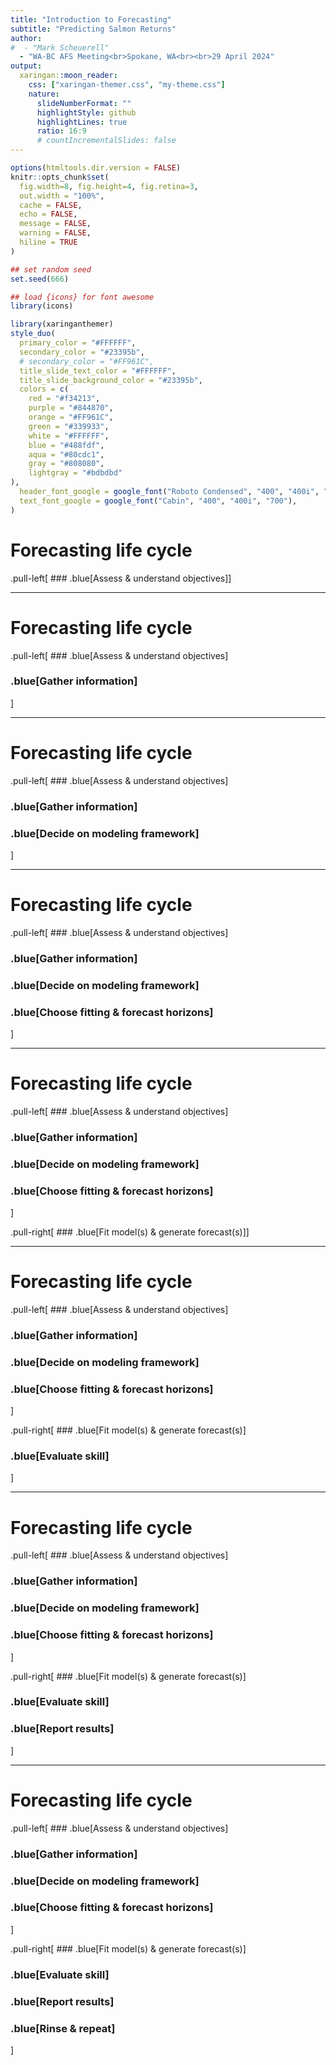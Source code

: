 ```yaml
---
title: "Introduction to Forecasting"
subtitle: "Predicting Salmon Returns"  
author: 
#  - "Mark Scheuerell"
  - "WA-BC AFS Meeting<br>Spokane, WA<br><br>29 April 2024"
output:
  xaringan::moon_reader:
    css: ["xaringan-themer.css", "my-theme.css"]
    nature:
      slideNumberFormat: ""
      highlightStyle: github
      highlightLines: true
      ratio: 16:9
      # countIncrementalSlides: false
---
```


```r
options(htmltools.dir.version = FALSE)
knitr::opts_chunk$set(
  fig.width=8, fig.height=4, fig.retina=3,
  out.width = "100%",
  cache = FALSE,
  echo = FALSE,
  message = FALSE, 
  warning = FALSE,
  hiline = TRUE
)

## set random seed
set.seed(666)

## load {icons} for font awesome
library(icons)
```

```r
library(xaringanthemer)
style_duo(
  primary_color = "#FFFFFF",
  secondary_color = "#23395b",
  # secondary_color = "#FF961C",
  title_slide_text_color = "#FFFFFF",
  title_slide_background_color = "#23395b",
  colors = c(
    red = "#f34213",
    purple = "#844870",
    orange = "#FF961C",
    green = "#339933",
    white = "#FFFFFF",
    blue = "#488fdf",
    aqua = "#80cdc1",
    gray = "#808080",
    lightgray = "#bdbdbd"
),
  header_font_google = google_font("Roboto Condensed", "400", "400i", "700"),
  text_font_google = google_font("Cabin", "400", "400i", "700"),
)
```


# Forecasting life cycle

.pull-left[
### .blue[Assess & understand objectives]
]


---

# Forecasting life cycle

.pull-left[
### .blue[Assess & understand objectives]

### .blue[Gather information]
]


---

# Forecasting life cycle

.pull-left[
### .blue[Assess & understand objectives]

### .blue[Gather information]

### .blue[Decide on modeling framework]
]

---

# Forecasting life cycle

.pull-left[
### .blue[Assess & understand objectives]

### .blue[Gather information]

### .blue[Decide on modeling framework]

### .blue[Choose fitting & forecast horizons]
]

---

# Forecasting life cycle

.pull-left[
### .blue[Assess & understand objectives]

### .blue[Gather information]

### .blue[Decide on modeling framework]

### .blue[Choose fitting & forecast horizons]
]

.pull-right[
### .blue[Fit model(s) & generate forecast(s)]
]


---

# Forecasting life cycle

.pull-left[
### .blue[Assess & understand objectives]

### .blue[Gather information]

### .blue[Decide on modeling framework]

### .blue[Choose fitting & forecast horizons]
]

.pull-right[
### .blue[Fit model(s) & generate forecast(s)]

### .blue[Evaluate skill]
]


---

# Forecasting life cycle

.pull-left[
### .blue[Assess & understand objectives]

### .blue[Gather information]

### .blue[Decide on modeling framework]

### .blue[Choose fitting & forecast horizons]
]

.pull-right[
### .blue[Fit model(s) & generate forecast(s)]

### .blue[Evaluate skill]

### .blue[Report results]

]


---

# Forecasting life cycle

.pull-left[
### .blue[Assess & understand objectives]

### .blue[Gather information]

### .blue[Decide on modeling framework]

### .blue[Choose fitting & forecast horizons]
]

.pull-right[
### .blue[Fit model(s) & generate forecast(s)]

### .blue[Evaluate skill]

### .blue[Report results]

### .blue[Rinse & repeat]
]


